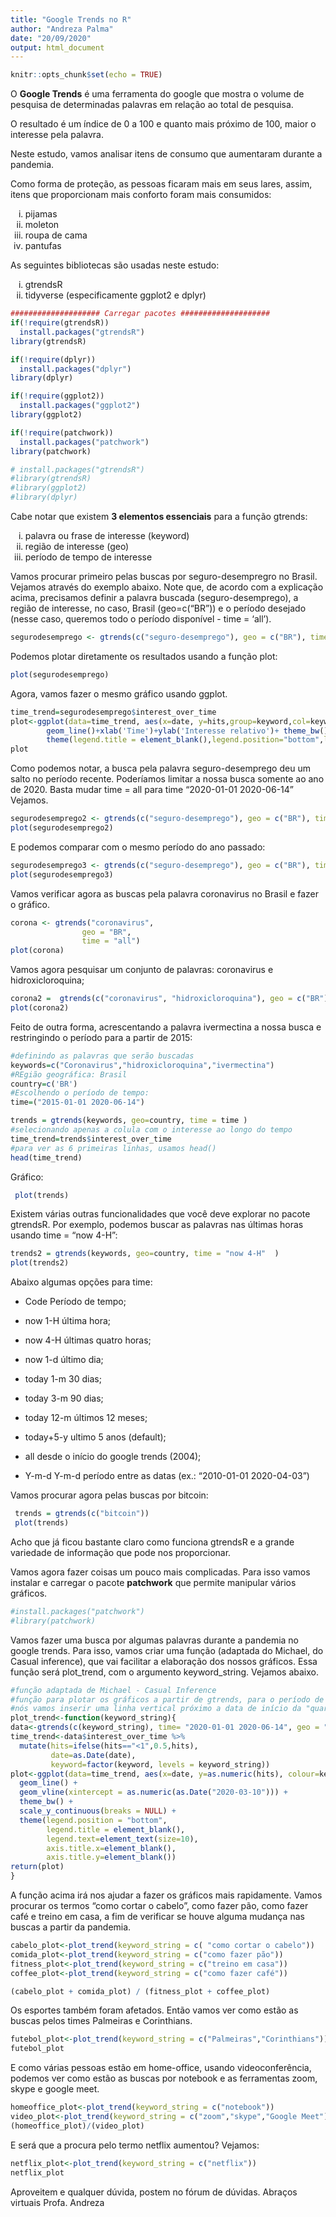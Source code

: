 ```yaml
---
title: "Google Trends no R"
author: "Andreza Palma"
date: "20/09/2020"
output: html_document
---
```


```r
knitr::opts_chunk$set(echo = TRUE)
```

O **Google Trends** é uma ferramenta do google que mostra o volume de pesquisa de determinadas palavras em relação ao total de pesquisa. 

O resultado é um índice de 0 a 100 e quanto mais próximo de 100, maior o interesse pela palavra. 

Neste estudo, vamos analisar itens de consumo que aumentaram durante a pandemia. 

Como forma de proteção, as pessoas ficaram mais em seus lares, assim, itens que proporcionam mais conforto foram mais consumidos:

i) pijamas
ii) moleton
iii) roupa de cama
iv) pantufas

As seguintes bibliotecas são usadas neste estudo:

i) gtrendsR
ii) tidyverse (especificamente ggplot2 e dplyr) 


```r
#################### Carregar pacotes ####################
if(!require(gtrendsR))
  install.packages("gtrendsR")
library(gtrendsR)

if(!require(dplyr))
  install.packages("dplyr")
library(dplyr)

if(!require(ggplot2))
  install.packages("ggplot2")
library(ggplot2)

if(!require(patchwork))
  install.packages("patchwork")
library(patchwork)
```


```r
# install.packages("gtrendsR")
#library(gtrendsR)
#library(ggplot2)
#library(dplyr)
```

Cabe notar que existem **3 elementos essenciais** para a função gtrends:

i) palavra ou frase de interesse (keyword)
ii) região de interesse (geo)
iii) período de tempo de interesse


Vamos procurar primeiro pelas buscas por seguro-desempregro no Brasil. Vejamos através do exemplo abaixo. Note que, de acordo com a explicação acima,  precisamos definir a palavra buscada (seguro-desemprego), a região de interesse, no caso, Brasil (geo=c("BR")) e o período desejado (nesse caso, queremos todo o período disponível - time = 'all').

```r
segurodesemprego <- gtrends(c("seguro-desemprego"), geo = c("BR"), time = "all")
```

Podemos plotar diretamente os resultados usando a função plot:

```r
plot(segurodesemprego)
```

Agora, vamos fazer o mesmo gráfico usando ggplot. 

```r
time_trend=segurodesemprego$interest_over_time
plot<-ggplot(data=time_trend, aes(x=date, y=hits,group=keyword,col=keyword))+
        geom_line()+xlab('Time')+ylab('Interesse relativo')+ theme_bw()+
        theme(legend.title = element_blank(),legend.position="bottom",legend.text=element_text(size=12))+ggtitle("Volume de Busca no Google")
plot
```

Como podemos notar, a busca pela palavra seguro-desemprego deu um salto no período recente. Poderíamos limitar a nossa busca somente ao ano de 2020. Basta mudar time = all para time "2020-01-01 2020-06-14" Vejamos.

```r
segurodesemprego2 <- gtrends(c("seguro-desemprego"), geo = c("BR"), time = "2020-01-01 2020-06-14")
plot(segurodesemprego2)
```

E podemos comparar com o mesmo período do ano passado:

```r
segurodesemprego3 <- gtrends(c("seguro-desemprego"), geo = c("BR"), time = "2019-01-01 2019-06-14")
plot(segurodesemprego3)
```


Vamos verificar agora as buscas pela palavra coronavirus no Brasil e fazer o gráfico.

```r
corona <- gtrends("coronavirus",
                geo = "BR",
                time = "all")
plot(corona)

```


Vamos agora pesquisar um conjunto de palavras: coronavirus e hidroxicloroquina;

```r
corona2 =  gtrends(c("coronavirus", "hidroxicloroquina"), geo = c("BR"), time = 'all')
plot(corona2)

```


Feito de outra forma,  acrescentando a palavra ivermectina a nossa busca e restringindo o período para a partir de 2015: 

```r
#definindo as palavras que serão buscadas
keywords=c("Coronavirus","hidroxicloroquina","ivermectina")
#REgião geográfica: Brasil
country=c('BR')
#Escolhendo o período de tempo:
time=("2015-01-01 2020-06-14")

trends = gtrends(keywords, geo=country, time = time )
#selecionando apenas a colula com o interesse ao longo do tempo 
time_trend=trends$interest_over_time
#para ver as 6 primeiras linhas, usamos head()
head(time_trend)
```

Gráfico:

```r
 plot(trends)
```

Existem várias outras funcionalidades que você deve explorar no pacote gtrendsR. Por exemplo, podemos buscar as palavras nas últimas horas usando time = "now 4-H":

```r
trends2 = gtrends(keywords, geo=country, time = "now 4-H"  )
plot(trends2)
```

Abaixo algumas opções para time:

* Code	   Período de tempo;

* now 1-H   última hora;

* now 4-H	  últimas quatro horas;

* now 1-d	  último dia; 

* today 1-m	30 dias;

* today 3-m	90 dias;

* today 12-m	últimos 12 meses;

* today+5-y	 ultimo 5 anos (default);

* all	      desde o início do google trends (2004);

* Y-m-d Y-m-d	 período entre as datas (ex.: “2010-01-01 2020-04-03”)


##################################################################

Vamos procurar agora pelas buscas por bitcoin:

```r
 trends = gtrends(c("bitcoin"))
 plot(trends)
```

Acho que já ficou bastante claro como funciona gtrendsR e a grande variedade de informação que pode nos proporcionar.

Vamos agora fazer coisas um pouco mais complicadas. Para isso vamos instalar e carregar o pacote **patchwork** que permite manipular vários gráficos. 

```r
#install.packages("patchwork")
#library(patchwork)
```

Vamos fazer uma busca por algumas palavras durante a pandemia no google trends. Para isso, vamos criar uma função (adaptada do Michael, do Casual inference), que vai facilitar a elaboração dos nossos gráficos. Essa função será plot_trend, com o argumento keyword_string. Vejamos abaixo.  

```r
#função adaptada de Michael - Casual Inference
#função para plotar os gráficos a partir de gtrends, para o período de janeiro de 2020 a junho de 2020.
#nós vamos inserir uma linha vertical próximo a data de início da "quarentena", usando geom_vline no dia 10 de março de 2020. 
plot_trend<-function(keyword_string){
data<-gtrends(c(keyword_string), time= "2020-01-01 2020-06-14", geo = "BR")
time_trend<-data$interest_over_time %>%
  mutate(hits=ifelse(hits=="<1",0.5,hits),
         date=as.Date(date),
         keyword=factor(keyword, levels = keyword_string))
plot<-ggplot(data=time_trend, aes(x=date, y=as.numeric(hits), colour=keyword)) +
  geom_line() +
  geom_vline(xintercept = as.numeric(as.Date("2020-03-10"))) +
  theme_bw() +
  scale_y_continuous(breaks = NULL) +
  theme(legend.position = "bottom",
        legend.title = element_blank(),
        legend.text=element_text(size=10),
        axis.title.x=element_blank(),
        axis.title.y=element_blank())
return(plot)
}
```

A função acima irá nos ajudar a fazer os gráficos mais rapidamente. Vamos procurar os termos "como cortar o cabelo", como fazer pão, como fazer café e treino em casa, a fim de verificar se houve alguma mudança nas buscas a partir da pandemia. 

```r
cabelo_plot<-plot_trend(keyword_string = c( "como cortar o cabelo"))
comida_plot<-plot_trend(keyword_string = c("como fazer pão"))
fitness_plot<-plot_trend(keyword_string = c("treino em casa"))
coffee_plot<-plot_trend(keyword_string = c("como fazer café"))

(cabelo_plot + comida_plot) / (fitness_plot + coffee_plot)
```

Os esportes também foram afetados. Então vamos ver como estão as buscas pelos times Palmeiras e Corinthians. 

```r
futebol_plot<-plot_trend(keyword_string = c("Palmeiras","Corinthians"))
futebol_plot
```

E como várias pessoas estão em home-office, usando videoconferência, podemos ver como estão as buscas por notebook e as ferramentas zoom, skype e google meet. 

```r
homeoffice_plot<-plot_trend(keyword_string = c("notebook"))
video_plot<-plot_trend(keyword_string = c("zoom","skype","Google Meet"))
(homeoffice_plot)/(video_plot) 
```

E será que a procura pelo termo netflix aumentou? Vejamos:

```r
netflix_plot<-plot_trend(keyword_string = c("netflix"))
netflix_plot

```

Aproveitem e qualquer dúvida, postem no fórum de dúvidas. 
Abraços virtuais
Profa. Andreza
